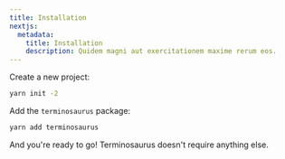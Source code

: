 ```yaml
---
title: Installation
nextjs:
  metadata:
    title: Installation
    description: Quidem magni aut exercitationem maxime rerum eos.
---
```


Create a new project:

```bash
yarn init -2
```

Add the `terminosaurus` package:

```bash
yarn add terminosaurus
```

And you're ready to go! Terminosaurus doesn't require anything else.
